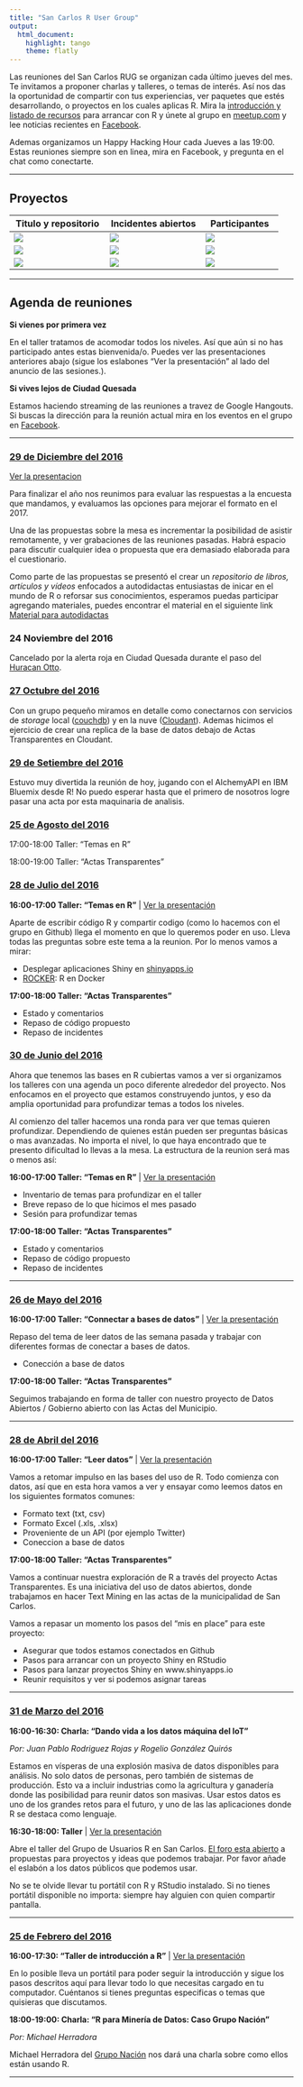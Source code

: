 ```yaml
---
title: "San Carlos R User Group"
output: 
  html_document: 
    highlight: tango
    theme: flatly
---
```


Las reuniones del San Carlos RUG se organizan cada último jueves del mes. Te
invitamos a proponer charlas y talleres, o temas de interés. Así nos das la
oportunidad de compartir con tus experiencias, ver paquetes que estés
desarrollando, o proyectos en los cuales aplicas R. Mira la [introducción y
listado de recursos](http://sancarlos-rug.github.io/introduccion.html) para
arrancar con R y únete al grupo en
[meetup.com](http://www.meetup.com/es-ES/San-Carlos-R-User-Group) y lee
noticias recientes en [Facebook](https://www.facebook.com/groups/SanCarlosRUG/).

Ademas organizamos un Happy Hacking Hour cada Jueves a las 19:00. Estas reuniones 
siempre son en linea, mira en Facebook, y pregunta en el chat como conectarte.

---

## Proyectos

Titulo y repositorio | Incidentes abiertos | Participantes 
---------------------|---------------------|-----------------
<a href="https://github.com/SanCarlos-RUG/ActasTransparentes"><img src="https://img.shields.io/badge/ActasTransparentes-activo-green.svg"></a>        | <a href="https://github.com/SanCarlos-RUG/ActasTransparentes"><img src="https://img.shields.io/github/issues/SanCarlos-RUG/ActasTransparentes.svg"></a>            | <a href="https://github.com/SanCarlos-RUG/ActasTransparentes"> <img src="https://img.shields.io/github/forks/SanCarlos-RUG/ActasTransparentes.svg"></a>
<a href="https://github.com/SanCarlos-RUG/PDFcurdler"><img src="https://img.shields.io/badge/PDFcurdler-activo-green.svg"></a>                          | <a href="https://github.com/SanCarlos-RUG/PDFcurdler"> <img src="https://img.shields.io/github/issues/SanCarlos-RUG/PDFcurdler.svg"></a>                           | <a href="https://github.com/SanCarlos-RUG/PDFcurdler"><img src="https://img.shields.io/github/forks/SanCarlos-RUG/PDFcurdler.svg"></a>
<a href="https://github.com/SanCarlos-RUG/SanCarlos-RUG.github.io"><img src="https://img.shields.io/badge/SanCarlosRUG.github.io-activo-green.svg"></a> | <a href="https://github.com/SanCarlos-RUG/SanCarlos-RUG.github.io"><img src="https://img.shields.io/github/issues/SanCarlos-RUG/SanCarlos-RUG.github.io.svg"></a> | <a href="https://github.com/SanCarlos-RUG/SanCarlos-RUG.github.io"><img src="https://img.shields.io/github/forks/SanCarlos-RUG/SanCarlos-RUG.github.io.svg"></a>

---

## Agenda de reuniones

**Si vienes por primera vez**

En el taller tratamos de acomodar todos los niveles. Así que aún si no has
participado antes estas bienvenida/o. Puedes ver las presentaciones anteriores
abajo (sigue los eslabones "Ver la presentación" al lado del anuncio de las
sesiones.). 

**Si vives lejos de Ciudad Quesada**

Estamos haciendo streaming de las reuniones a travez de Google Hangouts. Si
buscas la dirección para la reunión actual mira en los eventos en el grupo en
[Facebook](https://www.facebook.com/groups/SanCarlosRUG/).

---

### [29 de Diciembre del 2016](https://www.meetup.com/es-ES/San-Carlos-R-User-Group/events/236279749/) 

[Ver la presentacion](http://bit.ly/sc-rug_20161229)

Para finalizar el año nos reunimos para evaluar las respuestas a la encuesta que mandamos, y evaluamos las opciones para mejorar el formato en el 2017.

Una de las propuestas sobre la mesa es incrementar la posibilidad de asistir remotamente, y ver grabaciones de las reuniones pasadas. Habrá espacio para discutir cualquier idea o propuesta que era demasiado elaborada para el cuestionario.

Como parte de las propuestas se presentó el crear un *repositorio de libros, artículos y vídeos* enfocados a autodidactas entusiastas de inicar en el mundo de R o reforsar sus conocimientos, esperamos puedas participar agregando materiales, puedes encontrar el material en el siguiente link [Material para autodidactas](http://sancarlos-rug.github.io/material-para-autodidactas.html)


### 24 Noviembre del 2016

Cancelado por la alerta roja en Ciudad Quesada durante el paso del [Huracan Otto](https://es.wikipedia.org/wiki/Hurac%C3%A1n_Otto).

### [27 Octubre del 2016](https://www.meetup.com/es-ES/San-Carlos-R-User-Group/events/233343368/)

Con un grupo pequeño miramos en detalle como conectarnos con servicios de *storage* local ([couchdb](http://couchdb.apache.org/)) y en la nuve ([Cloudant](https://cloudant.com/)). Ademas hicimos el ejercicio de crear una replica de la base de datos debajo de Actas Transparentes en Cloudant.

### [29 de Setiembre del 2016](https://www.meetup.com/es-ES/San-Carlos-R-User-Group/events/233343368/)

Estuvo muy divertida la reunión de hoy, jugando con el AlchemyAPI en IBM Bluemix desde R! No puedo esperar hasta que el primero de nosotros logre pasar una acta por esta maquinaria de analisis.

### [25 de Agosto del 2016](https://www.meetup.com/es-ES/San-Carlos-R-User-Group/events/233343368/)

17:00-18:00 Taller: “Temas en R” 

18:00-19:00 Taller: “Actas Transparentes”

### [28 de Julio del 2016](http://www.meetup.com/es-ES/San-Carlos-R-User-Group/events/232617886/)

**16:00-17:00 Taller: "Temas en R"** | [Ver la presentación](http://bit.ly/sc-rug_20160728)

Aparte de escribir código R y compartir codigo (como lo hacemos con el grupo en
Github) llega el momento en que lo queremos poder en uso. Lleva todas las
preguntas sobre este tema a la reunion. Por lo menos vamos a mirar:

- Desplegar aplicaciones Shiny en [shinyapps.io](https://www.shinyapps.io)
- [ROCKER](https://github.com/rocker-org/rocker): R en Docker

**17:00-18:00 Taller: "Actas Transparentes"** 

- Estado y comentarios
- Repaso de código propuesto 
- Repaso de incidentes

### [30 de Junio del 2016](http://www.meetup.com/es-ES/San-Carlos-R-User-Group/events/231702517/)

Ahora que tenemos las bases en R cubiertas vamos a ver si organizamos los
talleres con una agenda un poco diferente alrededor del proyecto. Nos enfocamos
en el proyecto que estamos construyendo juntos, y eso da amplia oportunidad
para profundizar temas a todos los niveles. 

Al comienzo del taller hacemos una ronda para ver que temas quieren
profundizar. Dependiendo de quienes están pueden ser preguntas básicas o mas
avanzadas. No importa el nivel, lo que haya encontrado que te presento
dificultad lo llevas a la mesa. La estructura de la reunion será mas o menos
así:

**16:00-17:00 Taller: "Temas en R"** | [Ver la presentación](http://bit.ly/sc-rug_20160630)

- Inventario de temas para profundizar en el taller
- Breve repaso de lo que hicimos el mes pasado
- Sesión para profundizar temas

**17:00-18:00 Taller: "Actas Transparentes"** 

- Estado y comentarios
- Repaso de código propuesto 
- Repaso de incidentes

---

### [26 de Mayo del 2016](http://www.meetup.com/es-ES/San-Carlos-R-User-Group/events/230988935/)

**16:00-17:00 Taller: "Connectar a bases de datos"** | [Ver la presentación](http://bit.ly/sc-rug_20160526)


Repaso del tema de leer datos de las semana pasada y trabajar con diferentes
formas de conectar a bases de datos.

- Conección a base de datos

**17:00-18:00 Taller: "Actas Transparentes"**

Seguimos trabajando en forma de taller con nuestro proyecto de Datos Abiertos /
Gobierno abierto con las Actas del Municipio.

---

### [28 de Abril del 2016](http://www.meetup.com/es-ES/San-Carlos-R-User-Group/events/230345173/?eventId=230345173)

**16:00-17:00 Taller: "Leer datos"** | [Ver la presentación](http://bit.ly/sc-rug_20160428)

Vamos a retomar impulso en las bases del uso de R. Todo comienza con datos, así
que en esta hora vamos a ver y ensayar como leemos datos en los siguientes
formatos comunes:

- Formato text (txt, csv) 
- Formato Excel (.xls, .xlsx)
- Proveniente de un API (por ejemplo Twitter)
- Coneccion a base de datos

**17:00-18:00 Taller: "Actas Transparentes"**

Vamos a continuar nuestra exploración de R a través del proyecto Actas
Transparentes. Es una iniciativa del uso de datos abiertos, donde trabajamos en
hacer Text Mining en las actas de la municipalidad de San Carlos. 

Vamos a repasar un momento los pasos del "mis en place" para este proyecto:

- Asegurar que todos estamos conectados en Github
- Pasos para arrancar con un proyecto Shiny en RStudio
- Pasos para lanzar proyectos Shiny en www.shinyapps.io
- Reunir requisitos y ver si podemos asignar tareas

---

### [31 de Marzo del 2016](http://www.meetup.com/es-ES/San-Carlos-R-User-Group/events/229313213/)

**16:00-16:30: Charla: "Dando vida a los datos máquina del IoT"** 

*Por: Juan Pablo Rodriguez Rojas y Rogelio González Quirós*

Estamos en vísperas de una explosión masiva de datos disponibles para análisis.
No solo datos de personas, pero también de sistemas de producción. Esto va a
incluir industrias como la agricultura y ganadería donde las posibilidad para
reunir datos son masivas. Usar estos datos es uno de los grandes retos para el
futuro, y uno de las las aplicaciones donde R se destaca como lenguaje.

**16:30-18:00: Taller** | [Ver la presentación](http://rpubs.com/FvD/SC-RUG-20160331)

Abre el taller del Grupo de Usuarios R en San Carlos. [El foro esta
abierto](http://www.meetup.com/es-ES/San-Carlos-R-User-Group/messages/boards/)
a propuestas para proyectos y ideas que podemos trabajar. Por favor añade el
eslabón a los datos públicos que podemos usar. 

No se te olvide llevar tu portátil con R y RStudio instalado. Si no tienes
portátil disponible no importa: siempre hay alguien con quien compartir
pantalla.

---

### [25 de Febrero del 2016](http://www.meetup.com/es-ES/San-Carlos-R-User-Group/events/228348699/)

**16:00-17:30: "Taller de introducción a R"** | [Ver la presentación](http://fc4449a3.s3-website-us-east-1.amazonaws.com/sancarlos-rug-intro/)

En lo posible lleva un portátil para poder seguir la introducción y sigue los
pasos descritos aquí para llevar todo lo que necesitas cargado en tu
computador. Cuéntanos si tienes preguntas especificas o temas que quisieras que
discutamos.

**18:00-19:00: Charla: "R para Minería de Datos: Caso Grupo Nación"**

*Por: Michael Herradora*

Michael Herradora del [Grupo Nación](http://www.meetup.com/es-ES/San-Carlos-R-User-Group/events/229313213/)
nos dará una charla sobre como ellos están usando R.

---
